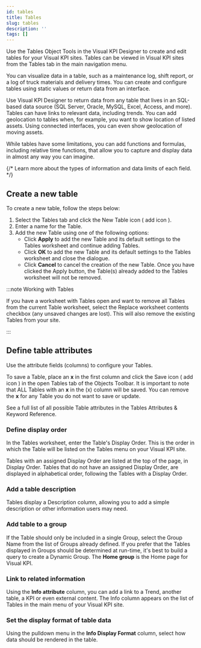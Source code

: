 ```yaml
---
id: tables
title: Tables
slug: tables
description: ''
tags: []
---
```



Use the Tables Object Tools in the Visual KPI Designer to create and edit tables for your Visual KPI sites. Tables can be viewed in Visual KPI sites from the Tables tab in the main navigation menu.

<StylizedImage
  imgURL="img/designer/tables-worksheet.png"
  alt="Tables Worksheet"
/>

You can visualize data in a table, such as a maintenance log, shift report, or a log of truck materials and delivery times. You can create and configure tables using static values or return data from an interface.

Use Visual KPI Designer to return data from any table that lives in an SQL-based data source (SQL Server, Oracle, MySQL, Excel, Access, and more). Tables can have links to relevant data, including trends. You can add geolocation to tables when, for example, you want to show location of listed assets. Using connected interfaces, you can even show geolocation of moving assets.

While tables have some limitations, you can add functions and formulas, including relative time functions, that allow you to capture and display data in almost any way you can imagine.

{/* Learn more about the types of information and data limits of each field. */}

<StylizedImage
  imgURL="img/designer/tables-enduser.png"
  alt="Tables End User"
/>

## Create a new table

To create a new table, follow the steps below:

1. Select the Tables tab and click the New Table icon ( add icon ).
2. Enter a name for the Table.
3. Add the new Table using one of the following options:
    - Click **Apply** to add the new Table and its default settings to the Tables worksheet and continue adding Tables.
    - Click **OK** to add the new Table and its default settings to the Tables worksheet and close the dialogue.
    - Click **Cancel** to cancel the creation of the new Table. Once you have clicked the Apply button, the Table(s) already added to the Tables worksheet will not be removed.

:::note Working with Tables 

If you have a worksheet with Tables open and want to remove all Tables from the current Table worksheet, select the Replace worksheet contents checkbox (any unsaved changes are lost). This will also remove the existing Tables from your site.

:::

## Define table attributes

Use the attribute fields (columns) to configure your Tables.

To save a Table, place an **x** in the first column and click the Save icon ( add icon ) in the open Tables tab of the Objects Toolbar. It is important to note that ALL Tables with an **x** in the (x) column will be saved. You can remove the **x** for any Table you do not want to save or update.

See a full list of all possible Table attributes in the Tables Attributes & Keyword Reference.

### Define display order

In the Tables worksheet, enter the Table's Display Order. This is the order in which the Table will be listed on the Tables menu on your Visual KPI site.

Tables with an assigned Display Order are listed at the top of the page, in Display Order. Tables that do not have an assigned Display Order, are displayed in alphabetical order, following the Tables with a Display Order.

### Add a table description

Tables display a Description column, allowing you to add a simple description or other information users may need.

### Add table to a group

If the Table should only be included in a single Group, select the Group Name from the list of Groups already defined. If you prefer that the Tables displayed in Groups should be determined at run-time, it's best to build a query to create a Dynamic Group. The **Home group** is the Home page for Visual KPI.

### Link to related information

Using the **Info attribute** column, you can add a link to a Trend, another table, a KPI or even external content. The Info column appears on the list of Tables in the main menu of your Visual KPI site.

<StylizedImage
  imgURL="img/designer/tables-link.png"
  alt="Tables External Links"
/>

### Set the display format of table data

Using the pulldown menu in the **Info Display Format** column, select how data should be rendered in the table.

<StylizedImage
  imgURL="img/designer/tables-format.png"
  alt="Tables Display Format"
/>